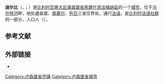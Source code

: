 {{noteTA|G1=比利时地名}}
{{Infobox Belgium municipality
|name             = 迪尔比
|native_name      = <small>{{native name|fr|Durbuy}}<br>{{native name|wa|Derbu}}</small>
|type             = {{BEL}}[[比利时城市列表|城市]]
|picture          = Durbuy Rv1aJPG.jpg
|picture-legend   = [[乌尔特河|乌尔特河]]与城堡
|map              = Durbuy Luxembourg Belgium Map.svg
|map-legend       = 迪尔比在[[盧森堡省|盧森堡省]]的位置
|arms             = Blason de Durbuy.svg
|flag=
|region           = {{BE-REG-WAL}}
|community        = {{BE-FR}}
|province         = {{BE-PROV-LX}}
|arrondissement   = [[馬爾什昂法梅訥區|馬爾什昂法梅訥區]]
|nis              = 83012
|pyramid-date     =
|0-19=
|20-64=
|65=
|foreigners=
|foreigners-date  =
|mayor            = Philippe Bontemps<br>([[人道主义民主中心|cdH]], Liste du bourgmestre)
|majority         = Liste du bourgmestre
|postal-codes     = 6940, 6941
|telephone-area   = 086
|web              = [http://www.durbuy.be/ www.durbuy.be]
|coordinates      = {{coord|50|21.13|N|05|27.38|E|region:BE|display=inline,title}}
}}
'''迪尔比'''（{{lang-fr|Durbuy}}，{{IPA-fr|dyʁbɥi}}；{{lang-wa|Derbu}}）是[[比利时|比利时]][[瓦隆大区|瓦隆大区]][[盧森堡省|盧森堡省]][[馬爾什昂法梅訥區|馬爾什昂法梅訥區]]的一个[[比利时城市列表|城市]]，位于[[乌尔特河|乌尔特河]]畔，地处盧森堡、[[那慕爾省|那慕尔]]、[[列日省|列日]]三省交界处，通行[[法语|法语]]，是[[比利时法语社群|比利时法语社群]]的一部分，人口{{wikidata|property|normal+|P1082}}人（{{wikidata|qualifier|P1082|P585}}）。

== 参考文献 ==
{{Reflist}}

== 外部链接 ==
* {{Commons category-inline|Durbuy}}

{{卢森堡省市镇}}
{{Authority control}}
{{DEFAULTSORT:Durbuy}}
[[Category:卢森堡省市镇|Category:卢森堡省市镇]]
[[Category:卢森堡省城市|Category:卢森堡省城市]]
{{LuxembourgBE-geo-stub}}